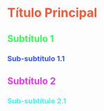 <h1 style="color: #ff5733;">Título Principal</h1>

<h2 style="color: #33ff57;">Subtítulo 1</h2>

<h3 style="color: #3357ff;">Sub-subtítulo 1.1</h3>

<h2 style="color: #f033ff;">Subtítulo 2</h2>

<h3 style="color: #33fff5;">Sub-subtítulo 2.1</h3>

